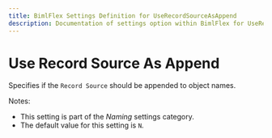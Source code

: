 ```yaml
---
title: BimlFlex Settings Definition for UseRecordSourceAsAppend
description: Documentation of settings option within BimlFlex for UseRecordSourceAsAppend
---
```

<head>
  <meta name="varigenceProduct" content="BimlFlex"></meta>
  <meta name="varigenceArticleType" content="Reference"></meta>
</head>

# Use Record Source As Append

Specifies if the `Record Source` should be appended to object names.

Notes:

* This setting is part of the *Naming* settings category.
* The default value for this setting is `N`.
